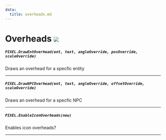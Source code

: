 ```yaml
---
data:
  title: overheads.md
---
```


# Overheads ![](https://raw.githubusercontent.com/Pulsar-Dev/documentation/main/public/client.png)

##### `PIXEL.DrawEntOverhead(ent, text, angleOverride, posOverride, scaleOverride)`
  Draws an overhead for a specfic entity

---
##### `PIXEL.DrawNPCOverhead(ent, text, angleOverride, offsetOverride, scaleOverride)`
  Draws an overhead for a specfic NPC

---
##### `PIXEL.EnableIconOverheads(new)`
  Enables icon overheads?

---